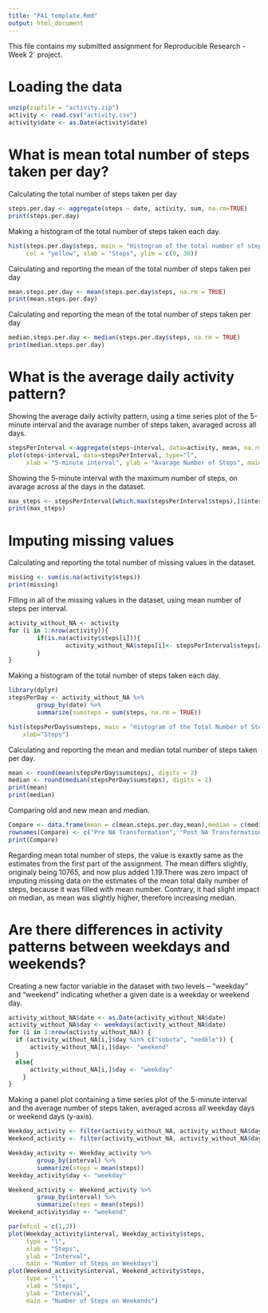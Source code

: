 ---
title: "PA1_template.Rmd"
output: html_document
---

This file contains my submitted assignment for Reproducible Research - Week 2` project.

Loading the data
================
```{r, echo = TRUE}
unzip(zipfile = "activity.zip")
activity <- read.csv("activity.csv")
activity$date <- as.Date(activity$date)
```

What is mean total number of steps taken per day?
================
Calculating the total number of steps taken per day
```{r, echo = TRUE}
steps.per.day <- aggregate(steps ~ date, activity, sum, na.rm=TRUE)
print(steps.per.day)
```

Making a histogram of the total number of steps taken each day.
```{r, echo = TRUE}
hist(steps.per.day$steps, main = "Histogram of the total number of steps per day",
     col = "yellow", xlab = "Steps", ylim = c(0, 30))
```

Calculating and reporting the mean of the total number of steps taken per day
```{r, echo = TRUE}
mean.steps.per.day <- mean(steps.per.day$steps, na.rm = TRUE)
print(mean.steps.per.day)
```

Calculating and reporting the mean of the total number of steps taken per day
```{r, echo = TRUE}
median.steps.per.day <- median(steps.per.day$steps, na.rm = TRUE)
print(median.steps.per.day)
```

What is the average daily activity pattern?
=================
Showing the average daily activity pattern, using a time series plot of the 5-minute interval and the avarage number of steps taken, avaraged across all days.
```{r, echo = TRUE}
stepsPerInterval <-aggregate(steps~interval, data=activity, mean, na.rm=TRUE)
plot(steps~interval, data=stepsPerInterval, type="l",
     xlab = "5-minute interval", ylab = "Avarage Number of Steps", main = "Daily activity pattern of intervals and average number of steps")
```

Showing the 5-minute interval with the maximum number of steps, on avarage across al the days in the dataset.
```{r, echo = TRUE}
max_steps <- stepsPerInterval[which.max(stepsPerInterval$steps),]$interval
print(max_steps)
```

Imputing missing values
===================
Calculating and reporting the total number of missing values in the dataset.
```{r, echo = TRUE}
missing <- sum(is.na(activity$steps))
print(missing)
```

Filling in all of the missing values in the dataset, using mean number of steps per interval.
```{r, echo = TRUE}
activity_without_NA <- activity  
for (i in 1:nrow(activity)){
        if(is.na(activity$steps[i])){
                activity_without_NA$steps[i]<- stepsPerInterval$steps[activity_without_NA$interval[i] == stepsPerInterval$interval]
        }
}
```

Making a histogram of the total number of steps taken each day. 
```{r, echo = TRUE}
library(dplyr)
stepsPerDay <- activity_without_NA %>%
        group_by(date) %>%
        summarize(sumsteps = sum(steps, na.rm = TRUE)) 

hist(stepsPerDay$sumsteps, main = "Histogram of the Total Number of Steps", 
    xlab="Steps")
```

Calculating and reporting the mean and median total number of steps taken per day. 
```{r, echo = TRUE}
mean <- round(mean(stepsPerDay$sumsteps), digits = 2)
median <- round(median(stepsPerDay$sumsteps), digits = 2)
print(mean)
print(median)
```

Comparing old and new mean and median.
```{r, echo = TRUE}
Compare <- data.frame(mean = c(mean.steps.per.day,mean),median = c(median.steps.per.day,median))
rownames(Compare) <- c("Pre NA Transformation", "Post NA Transformation")
print(Compare)
```

Regarding mean total number of steps, the value is exaxtly same as the estimates from the first part of the assignment. The mean differs slightly, originaly being 10765, and now plus added 1.19.There was zero impact of imputing missing data on the estimates of the mean total daily number of steps, because it was filled with mean number. Contrary, it had slight impact on median, as mean was slightly higher, therefore increasing median.

Are there differences in activity patterns between weekdays and weekends?
==================

Creating a new factor variable in the dataset with two levels – “weekday” and “weekend” indicating whether a given date is a weekday or weekend day.
```{r, echo = TRUE}
activity_without_NA$date <- as.Date(activity_without_NA$date)
activity_without_NA$day <- weekdays(activity_without_NA$date)
for (i in 1:nrow(activity_without_NA)) {
  if (activity_without_NA[i,]$day %in% c("sobota", "neděle")) {
      activity_without_NA[i,]$day<- "weekend"
  } 
  else{
      activity_without_NA[i,]$day <- "weekday"
    }
}
```

Making a panel plot containing a time series plot of the 5-minute interval and the average number of steps taken, averaged across all weekday days or weekend days (y-axis). 
```{r, echo = TRUE}
Weekday_activity <- filter(activity_without_NA, activity_without_NA$day == "weekday")
Weekend_activity <- filter(activity_without_NA, activity_without_NA$day == "weekend")

Weekday_activity <- Weekday_activity %>%
        group_by(interval) %>%
        summarize(steps = mean(steps)) 
Weekday_activity$day <- "weekday"

Weekend_activity <- Weekend_activity %>%
        group_by(interval) %>%
        summarize(steps = mean(steps)) 
Weekend_activity$day <- "weekend"

par(mfcol = c(1,2))
plot(Weekday_activity$interval, Weekday_activity$steps,
     type = "l",
     xlab = "Steps",
     ylab = "Interval",
     main = "Number of Steps on Weekdays")
plot(Weekend_activity$interval, Weekend_activity$steps,
     type = "l",
     xlab = "Steps",
     ylab = "Interval",
     main = "Number of Steps on Weekends")
```

